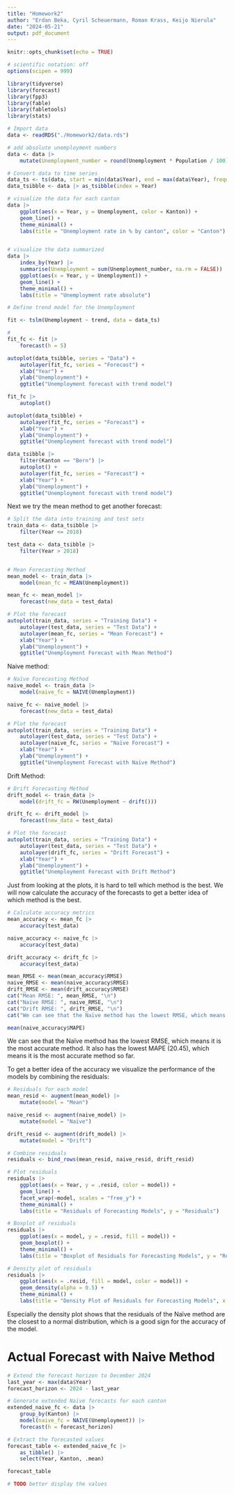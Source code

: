 ```yaml
---
title: "Homework2"
author: "Erdan Beka, Cyril Scheuermann, Roman Krass, Keijo Nierula"
date: "2024-05-21"
output: pdf_document
---
```


```r
knitr::opts_chunk$set(echo = TRUE)

# scientific notation: off
options(scipen = 999)
```

```r
library(tidyverse)
library(forecast)
library(fpp3)
library(fable)
library(fabletools)
library(stats)
```

```r
# Import data
data <- readRDS("./Homework2/data.rds")

# add absolute unemployment numbers
data <- data |>
    mutate(Unemployment_number = round(Unemployment * Population / 100))

# Convert data to time series
data_ts <- ts(data, start = min(data$Year), end = max(data$Year), frequency = 1)
data_tsibble <- data |> as_tsibble(index = Year)
```

```r
# visualize the data for each canton
data |>
    ggplot(aes(x = Year, y = Unemployment, color = Kanton)) +
    geom_line() +
    theme_minimal() +
    labs(title = "Unemployment rate in % by canton", color = "Canton")


# visualize the data summarized
data |>
    index_by(Year) |>
    summarise(Unemployment = sum(Unemployment_number, na.rm = FALSE)) |>
    ggplot(aes(x = Year, y = Unemployment)) +
    geom_line() +
    theme_minimal() +
    labs(title = "Unemployment rate absolute")
```

```r
# Define trend model for the Unemployment

fit <- tslm(Unemployment ~ trend, data = data_ts)

#
fit_fc <- fit |>
    forecast(h = 5)

autoplot(data_tsibble, series = "Data") +
    autolayer(fit_fc, series = "Forecast") +
    xlab("Year") +
    ylab("Unemployment") +
    ggtitle("Unemployment forecast with trend model")

fit_fc |>
    autoplot()

autoplot(data_tsibble) +
    autolayer(fit_fc, series = "Forecast") +
    xlab("Year") +
    ylab("Unemployment") +
    ggtitle("Unemployment forecast with trend model")

data_tsibble |>
    filter(Kanton == "Bern") |>
    autoplot() +
    autolayer(fit_fc, series = "Forecast") +
    xlab("Year") +
    ylab("Unemployment") +
    ggtitle("Unemployment forecast with trend model")
```

Next we try the mean method to get another forecast:
```r
# Split the data into training and test sets
train_data <- data_tsibble |>
    filter(Year <= 2018)

test_data <- data_tsibble |>
    filter(Year > 2018)


# Mean Forecasting Method
mean_model <- train_data |>
    model(mean_fc = MEAN(Unemployment))

mean_fc <- mean_model |>
    forecast(new_data = test_data)

# Plot the forecast
autoplot(train_data, series = "Training Data") +
    autolayer(test_data, series = "Test Data") +
    autolayer(mean_fc, series = "Mean Forecast") +
    xlab("Year") +
    ylab("Unemployment") +
    ggtitle("Unemployment Forecast with Mean Method")
```

Naive method:
```r
# Naïve Forecasting Method
naive_model <- train_data |>
    model(naive_fc = NAIVE(Unemployment))

naive_fc <- naive_model |>
    forecast(new_data = test_data)

# Plot the forecast
autoplot(train_data, series = "Training Data") +
    autolayer(test_data, series = "Test Data") +
    autolayer(naive_fc, series = "Naïve Forecast") +
    xlab("Year") +
    ylab("Unemployment") +
    ggtitle("Unemployment Forecast with Naïve Method")
```

Drift Method:
```r
# Drift Forecasting Method
drift_model <- train_data |>
    model(drift_fc = RW(Unemployment ~ drift()))

drift_fc <- drift_model |>
    forecast(new_data = test_data)

# Plot the forecast
autoplot(train_data, series = "Training Data") +
    autolayer(test_data, series = "Test Data") +
    autolayer(drift_fc, series = "Drift Forecast") +
    xlab("Year") +
    ylab("Unemployment") +
    ggtitle("Unemployment Forecast with Drift Method")
```

Just from looking at the plots, it is hard to tell which method is the best. We will now calculate the accuracy of the forecasts to get a better idea of which method is the best.
```r
# Calculate accuracy metrics
mean_accuracy <- mean_fc |>
    accuracy(test_data)

naive_accuracy <- naive_fc |>
    accuracy(test_data)

drift_accuracy <- drift_fc |>
    accuracy(test_data)

mean_RMSE <- mean(mean_accuracy$RMSE)
naive_RMSE <- mean(naive_accuracy$RMSE)
drift_RMSE <- mean(drift_accuracy$RMSE)
cat("Mean RMSE: ", mean_RMSE, "\n")
cat("Naïve RMSE: ", naive_RMSE, "\n")
cat("Drift RMSE: ", drift_RMSE, "\n")
cat("We can see that the Naïve method has the lowest RMSE, which means it is the most accurate method. \n")

mean(naive_accuracy$MAPE)
```

We can see that the Naïve method has the lowest RMSE, which means it is the most accurate method. It also has the lowest MAPE (20.45), which means it is the most accurate method so far.


To get a better idea of the accuracy we visualize the performance of the models by combining the residuals:
```r
# Residuals for each model
mean_resid <- augment(mean_model) |>
    mutate(model = "Mean")

naive_resid <- augment(naive_model) |>
    mutate(model = "Naïve")

drift_resid <- augment(drift_model) |>
    mutate(model = "Drift")

# Combine residuals
residuals <- bind_rows(mean_resid, naive_resid, drift_resid)

# Plot residuals
residuals |>
    ggplot(aes(x = Year, y = .resid, color = model)) +
    geom_line() +
    facet_wrap(~model, scales = "free_y") +
    theme_minimal() +
    labs(title = "Residuals of Forecasting Models", y = "Residuals")

# Boxplot of residuals
residuals |>
    ggplot(aes(x = model, y = .resid, fill = model)) +
    geom_boxplot() +
    theme_minimal() +
    labs(title = "Boxplot of Residuals for Forecasting Models", y = "Residuals")

# Density plot of residuals
residuals |>
    ggplot(aes(x = .resid, fill = model, color = model)) +
    geom_density(alpha = 0.5) +
    theme_minimal() +
    labs(title = "Density Plot of Residuals for Forecasting Models", x = "Residuals", y = "Density")
```
Especially the density plot shows that the residuals of the Naïve method are the closest to a normal distribution, which is a good sign for the accuracy of the model.


# Actual Forecast with Naive Method
```r
# Extend the forecast horizon to December 2024
last_year <- max(data$Year)
forecast_horizon <- 2024 - last_year

# Generate extended Naïve forecasts for each canton
extended_naive_fc <- data |>
    group_by(Kanton) |>
    model(naive_fc = NAIVE(Unemployment)) |>
    forecast(h = forecast_horizon)

# Extract the forecasted values
forecast_table <- extended_naive_fc |>
    as_tibble() |>
    select(Year, Kanton, .mean)

forecast_table

# TODO better display the values
```
